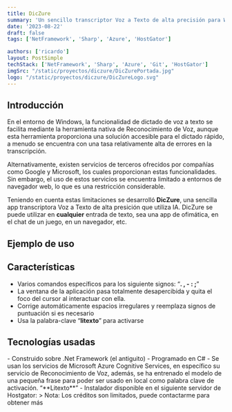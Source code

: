 ```yaml
---
title: DicZure
summary: 'Un sencillo transcriptor Voz a Texto de alta precisión para Windows, utiliza los servicio de Speech Service IA de Azure.'
date: '2023-08-22'
draft: false
tags: ['NetFramework', 'Sharp', 'Azure', 'HostGator']

authors: ['ricardo']
layout: PostSimple
techStack: ['NetFramework', 'Sharp', 'Azure', 'Git', 'HostGator']
imgSrc: "/static/proyectos/diczure/DicZurePortada.jpg"
logo: "/static/proyectos/diczure/DicZureLogo.svg"
---
```



<TOCInline toc={props.toc} asDisclosure />

## Introducción

<CImage src="/static/proyectos/diczure/DicZurePortada.jpg" />
En el entorno de Windows, la funcionalidad de dictado de voz a texto se facilita mediante la herramienta nativa de Reconocimiento de Voz, aunque esta herramienta proporciona una solución accesible para el dictado rápido, a menudo se encuentra con una tasa relativamente alta de errores en la transcripción.

Alternativamente, existen servicios de terceros ofrecidos por compañías como Google y Microsoft, los cuales proporcionan estas funcionalidades. Sin embargo, el uso de estos servicios se encuentra limitado a entornos de navegador web, lo que es una restricción considerable.

Teniendo en cuenta estas limitaciones se desarrolló **DicZure**, una sencilla app transcriptora Voz a Texto de alta presición que utiliza IA. DicZure se puede utilizar en **cualquier** entrada de texto, sea una app de ofimática, en el chat de un juego, en un navegador, etc.

## Ejemplo de uso

<CVideo src="/proyectos/diczure/DemoDicZure.mp4" />

## Características

- Varios comandos específicos para los siguiente signos: “**. , - : ;**”
- La ventana de la aplicación pasa totalmente desapercibida y quita el foco del cursor al interactuar con ella.
- Corrige automáticamente espacios irregulares y reemplaza signos de puntuación si es necesario
- Usa la palabra-clave “**litexto**” para activarse

## Tecnologías usadas

<TechStack stacks={props.techStack} />
- Construido sobre .Net Framework (el antiguito)
- Programado en C#
- Se usan los servicios de Microsoft Azure Cognitive Services, en específico su servicio de Reconocimiento de Voz, además, se ha entrenado el modelo de una pequeña frase para poder ser usado en local como palabra clave de activación. “**Litexto**”
- Instalador disponible en el siguiente servidor de Hostgator: <CLink className="inline-block" href="https://diczure.webprized.com/DicZure-Setup.exe"/>
> Nota: Los créditos son limitados, puede contactarme para obtener más
